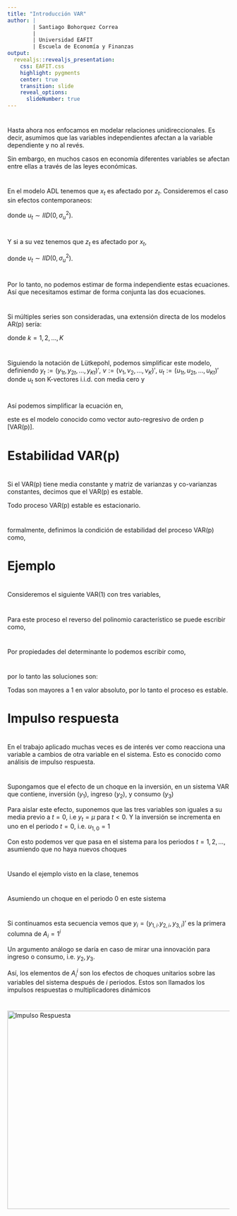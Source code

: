 ```yaml
---
title: "Introducción VAR"
author: |
        | Santiago Bohorquez Correa
        |
        | Universidad EAFIT
        | Escuela de Economía y Finanzas
output:
  revealjs::revealjs_presentation:
    css: EAFIT.css
    highlight: pygments
    center: true
    transition: slide
    reveal_options:
      slideNumber: true
---
```


#

Hasta ahora nos enfocamos en modelar relaciones unidireccionales. Es decir, asumimos que las variables independientes afectan a la variable dependiente y no al revés.

Sin embargo, en muchos casos en economía diferentes variables se afectan entre ellas a través de las leyes económicas.  

#

En el modelo ADL tenemos que $x_t$ es afectado por $z_t$. Consideremos el caso sin efectos contemporaneos:

 \begin{equation}
     x_t = \delta + \sum_{i=1}^p \phi_i x_{t-i} + \sum_{j=0}^b \beta_j z_{t-j} + u_t
 \end{equation}
 
 donde $u_t \sim IID(0,\sigma^2_u)$. 

#

Y si a su vez tenemos que $z_t$ es afectado por $x_t$,

 \begin{equation}
     z_t = \delta + \sum_{i=1}^p \phi_i x_{t-i} + \sum_{j=0}^b \beta_j z_{t-j} + \upsilon_t
 \end{equation}
 
 donde $\upsilon_t \sim IID(0,\sigma^2_u)$. 

#

Por lo tanto, no podemos estimar de forma independiente estas ecuaciones. Así que necesitamos estimar de forma conjunta las dos ecuaciones.
        
#

Si múltiples series son consideradas, una extensión directa de los modelos AR(p) sería:

\begin{equation}\label{eq:varp}
\begin{matrix}
    y_{k,t}  = & \nu_k  + \alpha_{k1,1}y_{1,t-1} + \alpha_{k2,1}y_{2,t-1} + \dots + \alpha_{kK,1}y_{K,t-1} \\ 
    &  + \dots + \alpha_{k1,p}y_{1,t-p} + \alpha_{k2,p}y_{2,t-p} + \dots + \alpha_{kK,p}y_{K,t-p} + u_{kt}
\end{matrix}    
\end{equation}

donde $k=1,2,\dots , K$



#

Siguiendo la notación de Lütkepohl, podemos simplificar este modelo, definiendo $y_t := (y_{1t},y_{2t},\dots,y_{Kt})'$, $\nu := (\nu_1,\nu_2, \dots, \nu_K)'$, $u_t := (u_{1t},u_{2t}, \dots, u_{Kt})'$ donde $u_t$ son K-vectores i.i.d. con media cero  y

\begin{equation}
    A_i := 
\begin{bmatrix}
    \alpha_{11,i} & \alpha_{12,i} & \dots & \alpha_{1K,i} \\
    \alpha_{21,i} & \alpha_{22,i} & \dots & \alpha_{2K,i} \\
    \vdots & \vdots & \ddots & \vdots \\
    \alpha_{K1,i} & \alpha_{K2,i} & \dots & \alpha_{KK,i}
\end{bmatrix}
\end{equation}


#

Así podemos simplificar la ecuación \ref{eq:varp} en,

\begin{equation}\label{eq:varps}
    y_{t}  =  \nu  + A_1 y_{t-1} + A_2 y_{t-2} + \dots + A_p y_{t-p}
\end{equation}

este es el modelo conocido como vector auto-regresivo de orden p [VAR(p)]. 


# Estabilidad VAR(p)

#

Si el VAR(p) tiene media constante y matriz de varianzas y co-varianzas constantes, decimos que el VAR(p) es estable.

Todo proceso VAR(p) estable es estacionario.

#


formalmente, definimos la condición de estabilidad del proceso VAR(p) como,

\begin{equation}
    \det (I_{K} - A_1 z -  A_2 z^2 - \dots -  A_p z^p ) \neq 0 \quad \text{para } |z| \leq 1
\end{equation}
 



# Ejemplo

#

Consideremos el siguiente VAR(1) con tres variables,

\begin{equation}
    y_t = \nu + \begin{bmatrix}
        0.5 & 0 & 0 \\
        0.1 & 0.1 & 0.3 \\
        0 & 0.2 & 0.3
    \end{bmatrix} y_{t-1} + u_t
\end{equation}

#

Para este proceso el reverso del polinomio característico se puede escribir como,

\begin{align}
   \det & \left( \begin{bmatrix}
       1 & 0 & 0 \\
       0 & 1 & 0 \\
       0 & 0 & 1
   \end{bmatrix}  - \begin{bmatrix}
      0.5 & 0 & 0 \\
       0.1 & 0.1 & 0.3 \\
       0 & 0.2 & 0.3
   \end{bmatrix} z \right) \\
   & = \det\begin{bmatrix}
      1- 0.5z  & 0 & 0 \\
       -0.1 z & 1 - 0.1 z & -0.3z \\
       0 & - 0.2 z & 1 - 0.3 z
   \end{bmatrix}
\end{align}

#

Por propiedades del determinante lo podemos escribir como,

\begin{equation}
(1-0.5z) (1-0.4z - 0.03z^2) = 0    
\end{equation}

#

por lo tanto las soluciones son:

\begin{align}
    z_1 & = 2; & z_2 & = 2.1525; & z_3 = -15.4858
\end{align}


Todas son mayores a 1 en valor absoluto, por lo tanto el proceso es estable.


# Impulso respuesta

#

En el trabajo aplicado muchas veces es de interés ver como reacciona una variable a cambios de otra variable en el sistema. Esto es conocido como análisis de impulso respuesta.


#

Supongamos que el efecto de un choque en la inversión, en un sistema VAR que contiene, inversión ($y_1$), ingreso ($y_2$), y consumo ($y_3$)

Para aislar este efecto, suponemos que las tres variables son iguales a su media previo a $t=0$, i.e $y_t = \mu$ para $t <0$. Y la inversión se incrementa en uno en el periodo $t=0$, i.e. $u_{1,0}=1$

Con esto podemos ver que pasa en el sistema para los periodos $t=1,2,\dots$, asumiendo que no haya nuevos choques

#

Usando el ejemplo visto en la clase, tenemos

\begin{equation}
    y_t = \nu + \begin{bmatrix}
        0.5 & 0 & 0 \\
        0.1 & 0.1 & 0.3 \\
        0 & 0.2 & 0.3
    \end{bmatrix} 
    \begin{bmatrix}
    y_{1,t-1} \\
    y_{2,t-1} \\
    y_{3,t-1} 
    \end{bmatrix}
    +  \begin{bmatrix}
    u_{1,t} \\
    u_{2,t} \\
    u_{3,t} 
    \end{bmatrix}
\end{equation}

#
Asumiendo un choque en el periodo 0 en este sistema

\begin{align}
    y_0 & = \begin{bmatrix}
    y_{1,0} \\
    y_{2,0} \\
    y_{3,0} 
    \end{bmatrix} =
\begin{bmatrix}
    u_{1,0} \\
    u_{2,0} \\
    u_{3,0} 
    \end{bmatrix} =
    \begin{bmatrix}
    1 \\
    0 \\
    0 
    \end{bmatrix}, \\
y_1 & = \begin{bmatrix}
    y_{1,1} \\
    y_{2,1} \\
    y_{3,1} 
    \end{bmatrix} = A_1 y_0 = \begin{bmatrix}
    0.5 \\
    0.1 \\
    0 
    \end{bmatrix} \\
y_2 & = \begin{bmatrix}
    y_{1,2} \\
    y_{2,2} \\
    y_{3,2} 
    \end{bmatrix} = A_1 y_1 =  A_1^2 y_0 = \begin{bmatrix}
    0.25 \\
    0.06 \\
    0.02
    \end{bmatrix}    
\end{align}


#

Si continuamos esta secuencia vemos que $y_i = (y_{1,i}.y_{2,i},y_{3,i})'$ es la primera columna de $A_i=1^i$

Un argumento análogo se daría en caso de mirar una innovación para ingreso o consumo, i.e. $y_2,y_3$.

Así, los elementos de $A_i^i$ son los efectos de choques unitarios sobre las variables del sistema después de $i$ periodos. Estos son llamados los impulsos respuestas o multiplicadores dinámicos


#
<img src="img/impulso_respuesta.png" alt="Impulso Respuesta" width="900" height="450"> 
